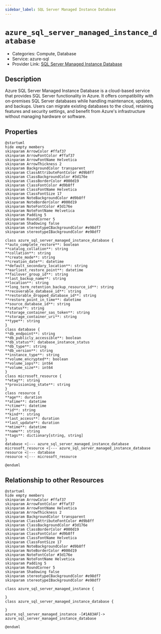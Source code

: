 ```yaml
---
sidebar_label: SQL Server Managed Instance Database
---
```


# `azure_sql_server_managed_instance_database`

- Categories: Compute, Database
- Service: azure-sql
- Provider Link: [SQL Server Managed Instance Database](https://learn.microsoft.com/en-us/azure/azure-sql/managed-instance/instance-create-quickstart)

## Description
Azure SQL Server Managed Instance Database is a cloud-based service that provides SQL Server functionality in Azure. It offers compatibility with on-premises SQL Server databases while handling maintenance, updates, and backups. Users can migrate existing databases to the cloud, retaining features and security settings, and benefit from Azure's infrastructure without managing hardware or software.

## Properties
<ZoomPanPinch>

```kroki imgType="plantuml" imgAlt="Diagram of SQL Server Managed Instance Database data model"
@startuml
hide empty members
skinparam ArrowColor #ffaf37
skinparam ArrowFontColor #ffaf37
skinparam ArrowFontName Helvetica
skinparam ArrowThickness 2
skinparam BackgroundColor transparent
skinparam ClassAttributeFontColor #d9b8ff
skinparam ClassBackgroundColor #3d176e
skinparam ClassBorderColor #000d19
skinparam ClassFontColor #d9b8ff
skinparam ClassFontName Helvetica
skinparam ClassFontSize 17
skinparam NoteBackgroundColor #d9b8ff
skinparam NoteBorderColor #000d19
skinparam NoteFontColor #3d176e
skinparam NoteFontName Helvetica
skinparam Padding 5
skinparam RoundCorner 5
skinparam Shadowing false
skinparam stereotypeCBackgroundColor #e98df7
skinparam stereotypeIBackgroundColor #e98df7

class azure_sql_server_managed_instance_database {
**auto_complete_restore**: boolean
**catalog_collation**: string
**collation**: string
**create_mode**: string
**creation_date**: datetime
**default_secondary_location**: string
**earliest_restore_point**: datetime
**failover_group_id**: string
**last_backup_name**: string
**location**: string
**long_term_retention_backup_resource_id**: string
**recoverable_database_id**: string
**restorable_dropped_database_id**: string
**restore_point_in_time**: datetime
**source_database_id**: string
**status**: string
**storage_container_sas_token**: string
**storage_container_uri**: string
**type**: string
}
class database {
**db_endpoint**: string
**db_publicly_accessible**: boolean
**db_status**: database_instance_status
**db_type**: string
**db_version**: string
**instance_type**: string
**volume_encrypted**: boolean
**volume_iops**: int64
**volume_size**: int64
}
class microsoft_resource {
**etag**: string
**provisioning_state**: string
}
class resource {
**age**: duration
**atime**: datetime
**ctime**: datetime
**id**: string
**kind**: string
**last_access**: duration
**last_update**: duration
**mtime**: datetime
**name**: string
**tags**: dictionary[string, string]
}
database <|--- azure_sql_server_managed_instance_database
microsoft_resource <|--- azure_sql_server_managed_instance_database
resource <|--- database
resource <|--- microsoft_resource

@enduml
```

</ZoomPanPinch>


## Relationship to other Resources
<ZoomPanPinch>

```kroki imgType="plantuml" imgAlt="Diagram of SQL Server Managed Instance Database resource relationships"
@startuml
hide empty members
skinparam ArrowColor #ffaf37
skinparam ArrowFontColor #ffaf37
skinparam ArrowFontName Helvetica
skinparam ArrowThickness 2
skinparam BackgroundColor transparent
skinparam ClassAttributeFontColor #d9b8ff
skinparam ClassBackgroundColor #3d176e
skinparam ClassBorderColor #000d19
skinparam ClassFontColor #d9b8ff
skinparam ClassFontName Helvetica
skinparam ClassFontSize 17
skinparam NoteBackgroundColor #d9b8ff
skinparam NoteBorderColor #000d19
skinparam NoteFontColor #3d176e
skinparam NoteFontName Helvetica
skinparam Padding 5
skinparam RoundCorner 5
skinparam Shadowing false
skinparam stereotypeCBackgroundColor #e98df7
skinparam stereotypeIBackgroundColor #e98df7

class azure_sql_server_managed_instance {

}
class azure_sql_server_managed_instance_database {

}
azure_sql_server_managed_instance -[#1A83AF]-> azure_sql_server_managed_instance_database

@enduml
```

</ZoomPanPinch>




